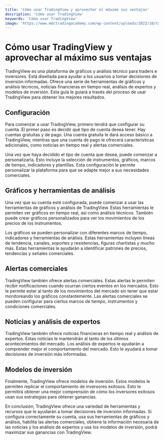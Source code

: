 ```yaml
---
title: 'Cómo usar TradingView y aprovechar al máximo sus ventajas'
description: 'Cómo usar TradingView'
keywords: 'Cómo usar TradingView'
image: 'https://www.mdctradingacademy.com/wp-content/uploads/2022/10/tradingview_TRADINGVIEW.webp'
---
```




# Cómo usar TradingView y aprovechar al máximo sus ventajas

TradingView es una plataforma de gráficos y análisis técnico para traders e inversores. Está diseñada para ayudar a los usuarios a tomar decisiones de inversión informadas. Ofrece una serie de herramientas de gráficos y análisis técnicos, noticias financieras en tiempo real, análisis de expertos y modelos de inversión. Esta guía le guiará a través del proceso de usar TradingView para obtener los mejores resultados.

## Configuración

Para comenzar a usar TradingView, primero tendrá que configurar su cuenta. El primer paso es decidir qué tipo de cuenta desea tener. Hay cuentas gratuitas y de pago. Una cuenta gratuita le dará acceso básico a TradingView, mientras que una cuenta de pago le ofrecerá características adicionales, como noticias en tiempo real y alertas comerciales.

Una vez que haya decidido el tipo de cuenta que desea, puede comenzar a personalizarla. Esto incluye la selección de instrumentos, gráficos, marcos de tiempo, indicadores y plantillas. Esta configuración le permite personalizar la plataforma para que se adapte mejor a sus necesidades comerciales.

<ImageAdd source="https://s3-symbol-logo.tradingview.com/barclays--600.png"/>

## Gráficos y herramientas de análisis

Una vez que su cuenta esté configurada, puede comenzar a usar las herramientas de gráficos y análisis de TradingView. Estas herramientas le permiten ver gráficos en tiempo real, así como análisis técnicos. También puede crear gráficos personalizados para ver los movimientos de los precios de los instrumentos. 

Los gráficos se pueden personalizar con diferentes marcos de tiempo, indicadores y herramientas de análisis. Estas herramientas incluyen líneas de tendencia, canales, soportes y resistencias, figuras chartistas y mucho más. Estas herramientas le ayudarán a identificar patrones de precios, tendencias y señales comerciales.

<ImageAdd source="https://www.forex.com/es-latam/-/media/project/gain-capital/forex/feature-images/platforms/tradingview/whatistradingview.png?h=430&iar=0&w=895"/>

## Alertas comerciales

TradingView también ofrece alertas comerciales. Estas alertas le permiten recibir notificaciones cuando ocurran ciertos eventos en los mercados. Esto le permite estar al tanto de los movimientos del mercado sin tener que estar monitoreando los gráficos constantemente. Las alertas comerciales se pueden configurar para ciertos marcos de tiempo, instrumentos y condiciones comerciales.

<ImageAdd source="https://s3.tradingview.com/r/RNcqYq6w_big.png"/>

## Noticias y análisis de expertos

TradingView también ofrece noticias financieras en tiempo real y análisis de expertos. Estas noticias le mantendrán al tanto de los últimos acontecimientos del mercado. Los análisis de expertos le ayudarán a comprender mejor el comportamiento del mercado. Esto le ayudará a tomar decisiones de inversión más informadas.

<ImageAdd source="https://images.cointelegraph.com/images/840_aHR0cHM6Ly9zMy5jb2ludGVsZWdyYXBoLmNvbS91cGxvYWRzLzIwMjMtMDEvOTIwMDJiZDQtZGE0MC00ZWIyLTg3ZDQtOWJkOGVlYzRlNjcwLmpwZw==.jpg"/>

## Modelos de inversión

Finalmente, TradingView ofrece modelos de inversión. Estos modelos le permiten replicar el comportamiento de inversores exitosos. Esto le permitirá obtener una mejor comprensión de cómo los inversores exitosos usan sus estrategias para obtener ganancias.

<ImageAdd source="https://assets.cmcmarkets.com/images/1633443716_Corona_1200px_medium.jpg"/>

En conclusión, TradingView ofrece una variedad de herramientas y recursos que le ayudarán a tomar decisiones de inversión informadas. Si configura correctamente su cuenta, usa sus herramientas de gráficos y análisis, habilita las alertas comerciales, obtiene la información necesaria de las noticias y los análisis de expertos y usa los modelos de inversión, podrá maximizar sus ganancias con TradingView.